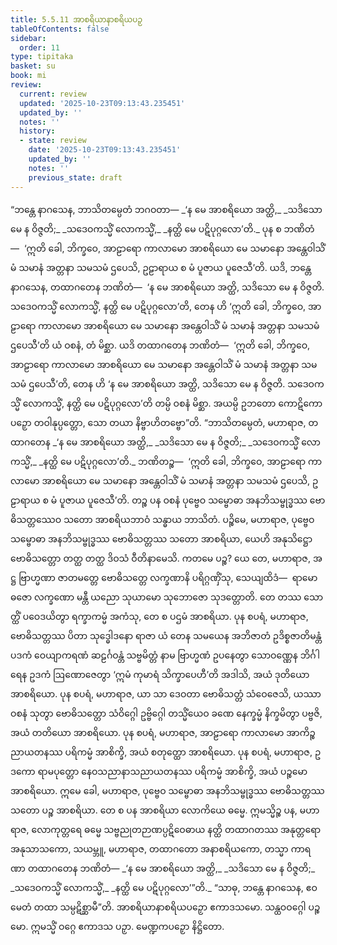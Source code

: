 ```yaml
---
title: 5.5.11 အာစရိယာနာစရိယပဉှ
tableOfContents: false
sidebar:
  order: 11
type: tipitaka
basket: su
book: mi
review:
  current: review
  updated: '2025-10-23T09:13:43.235451'
  updated_by: ''
  notes: ''
  history:
  - state: review
    date: '2025-10-23T09:13:43.235451'
    updated_by: ''
    notes: ''
    previous_state: draft
---
```



<ReviewStatus review={frontmatter.review} showDetails={true} />

<HypothesisAnnotation frontmatter={frontmatter} />

<DynamicBreadcrumb />

<Division number="170" book="mi" e="ch" v="28">

<Paragraph number="1043" book="mi">
“ဘန္တေ နာဂသေန, ဘာသိတမ္ပေတံ ဘဂဝတာ—
</Paragraph>

<Paragraph number="1044" type="verses" book="mi">
_‘န မေ အာစရိယော အတ္ထိ,_  
_သဒိသော မေ န ဝိဇ္ဇတိ;_  
_သဒေဝကသ္မိံ လောကသ္မိံ,_  
_နတ္ထိ မေ ပဋိပုဂ္ဂလော’တိ._  

</Paragraph>

<Paragraph number="1045" book="mi">
ပုန စ ဘဏိတံ—  ‘ဣတိ ခေါ, ဘိက္ခဝေ, အာဠာရော ကာလာမော အာစရိယော မေ သမာနော အန္တေဝါသိံ မံ သမာနံ အတ္တနာ သမသမံ ဌပေသိ, ဥဠာရာယ စ မံ ပူဇာယ ပူဇေသီ’တိ. ယဒိ, ဘန္တေ နာဂသေန, တထာဂတေန ဘဏိတံ—  ‘န မေ အာစရိယော အတ္ထိ, သဒိသော မေ န ဝိဇ္ဇတိ. သဒေဝကသ္မိံ လောကသ္မိံ, နတ္ထိ မေ ပဋိပုဂ္ဂလော’တိ, တေန ဟိ ‘ဣတိ ခေါ, ဘိက္ခဝေ, အာဠာရော ကာလာမော အာစရိယော မေ သမာနော အန္တေဝါသိံ မံ သမာနံ အတ္တနာ သမသမံ ဌပေသီ’တိ ယံ ဝစနံ, တံ မိစ္ဆာ. ယဒိ တထာဂတေန ဘဏိတံ—  ‘ဣတိ ခေါ, ဘိက္ခဝေ, အာဠာရော ကာလာမော အာစရိယော မေ သမာနော အန္တေဝါသိံ မံ သမာနံ အတ္တနာ သမသမံ ဌပေသီ’တိ, တေန ဟိ ‘န မေ အာစရိယော အတ္ထိ, သဒိသော မေ န ဝိဇ္ဇတိ. သဒေဝကသ္မိံ လောကသ္မိံ, နတ္ထိ မေ ပဋိပုဂ္ဂလော’တိ တမ္ပိ ဝစနံ မိစ္ဆာ. အယမ္ပိ ဥဘတော ကောဋိကော ပဉှော တဝါနုပ္ပတ္တော, သော တယာ နိဗ္ဗာဟိတဗ္ဗော”တိ.
</Paragraph>

<Paragraph number="1046" book="mi">
“ဘာသိတမ္ပေတံ, မဟာရာဇ, တထာဂတေန
</Paragraph>

<Paragraph number="1047" type="verses" book="mi">
_‘န မေ အာစရိယော အတ္ထိ,_  
_သဒိသော မေ န ဝိဇ္ဇတိ;_  
_သဒေဝကသ္မိံ လောကသ္မိံ,_  
_နတ္ထိ မေ ပဋိပုဂ္ဂလော’တိ._  

</Paragraph>

<Paragraph number="1048" book="mi">
ဘဏိတဉ္စ—  ‘ဣတိ ခေါ, ဘိက္ခဝေ, အာဠာရော ကာလာမော အာစရိယော မေ သမာနော အန္တေဝါသိံ မံ သမာနံ အတ္တနာ သမသမံ ဌပေသိ, ဥဠာရာယ စ မံ ပူဇာယ ပူဇေသီ’တိ.
</Paragraph>

<Paragraph number="1049" book="mi">
တဉ္စ ပန ဝစနံ ပုဗ္ဗေဝ သမ္ဗောဓာ အနဘိသမ္ဗုဒ္ဓဿ ဗောဓိသတ္တဿေဝ သတော အာစရိယဘာဝံ သန္ဓာယ ဘာသိတံ.
</Paragraph>

<Paragraph number="1050" book="mi">
ပဉ္စိမေ, မဟာရာဇ, ပုဗ္ဗေဝ သမ္ဗောဓာ အနဘိသမ္ဗုဒ္ဓဿ ဗောဓိသတ္တဿ သတော အာစရိယာ, ယေဟိ အနုသိဋ္ဌော ဗောဓိသတ္တော တတ္ထ တတ္ထ ဒိဝသံ ဝီတိနာမေသိ. ကတမေ ပဉ္စ? ယေ တေ, မဟာရာဇ, အဋ္ဌ ဗြာဟ္မဏာ ဇာတမတ္တေ ဗောဓိသတ္တေ လက္ခဏာနိ ပရိဂ္ဂဏှိံသု, သေယျထိဒံ—  ရာမော ဓဇော လက္ခဏော မန္တီ ယညော သုယာမော သုဘောဇော သုဒတ္တောတိ. တေ တဿ သောတ္ထိံ ပဝေဒယိတွာ ရက္ခာကမ္မံ အကံသု, တေ စ ပဌမံ အာစရိယာ.
</Paragraph>

<Paragraph number="1051" book="mi">
ပုန စပရံ, မဟာရာဇ, ဗောဓိသတ္တဿ ပိတာ သုဒ္ဓေါဒနော ရာဇာ ယံ တေန သမယေန အဘိဇာတံ ဥဒိစ္စဇာတိမန္တံ ပဒကံ ဝေယျာကရဏံ ဆဠင်္ဂဝန္တံ သဗ္ဗမိတ္တံ နာမ ဗြာဟ္မဏံ ဥပနေတွာ သောဝဏ္ဏေန ဘိင်္ဂါရေန ဥဒကံ ဩဏောဇေတွာ ‘ဣမံ ကုမာရံ သိက္ခာပေဟီ’တိ အဒါသိ, အယံ ဒုတိယော အာစရိယော.
</Paragraph>

<Paragraph number="1052" book="mi">
ပုန စပရံ, မဟာရာဇ, ယာ သာ ဒေဝတာ ဗောဓိသတ္တံ သံဝေဇေသိ, ယဿာ ဝစနံ သုတွာ ဗောဓိသတ္တော သံဝိဂ္ဂေါ ဥဗ္ဗိဂ္ဂေါ တသ္မိံယေဝ ခဏေ နေက္ခမ္မံ နိက္ခမိတွာ ပဗ္ဗဇိ, အယံ တတိယော အာစရိယော.
</Paragraph>

<Paragraph number="1053" book="mi">
ပုန စပရံ, မဟာရာဇ, အာဠာရော ကာလာမော အာကိဉ္စညာယတနဿ ပရိကမ္မံ အာစိက္ခိ, အယံ စတုတ္ထော အာစရိယော.
</Paragraph>

<Paragraph number="1054" book="mi">
ပုန စပရံ, မဟာရာဇ, ဥဒကော ရာမပုတ္တော နေဝသညာနာသညာယတနဿ ပရိကမ္မံ အာစိက္ခိ, အယံ ပဉ္စမော အာစရိယော.
</Paragraph>

<Paragraph number="1055" book="mi">
ဣမေ ခေါ, မဟာရာဇ, ပုဗ္ဗေဝ သမ္ဗောဓာ အနဘိသမ္ဗုဒ္ဓဿ ဗောဓိသတ္တဿ သတော ပဉ္စ အာစရိယာ. တေ စ ပန အာစရိယာ လောကိယေ ဓမ္မေ. ဣမသ္မိဉ္စ ပန, မဟာရာဇ, လောကုတ္တရေ ဓမ္မေ သဗ္ဗညုတဉာဏပ္ပဋိဝေဓာယ နတ္ထိ တထာဂတဿ အနုတ္တရော အနုသာသကော, သယမ္ဘူ, မဟာရာဇ, တထာဂတော အနာစရိယကော, တသ္မာ ကာရဏာ တထာဂတေန ဘဏိတံ—
</Paragraph>

<Paragraph number="1056" type="verses" book="mi">
_‘န မေ အာစရိယော အတ္ထိ,_  
_သဒိသော မေ န ဝိဇ္ဇတိ;_  
_သဒေဝကသ္မိံ လောကသ္မိံ,_  
_နတ္ထိ မေ ပဋိပုဂ္ဂလော’”တိ._  

</Paragraph>

<Paragraph number="1057" book="mi">
“သာဓု, ဘန္တေ နာဂသေန, ဧဝမေတံ တထာ သမ္ပဋိစ္ဆာမီ”တိ.

</Paragraph>
</Division>

<Paragraph number="1058" type="center" book="mi">
အာစရိယာနာစရိယပဉှော ဧကာဒသမော.



</Paragraph>

<Paragraph number="1059" type="center" book="mi">
သန္ထဝဝဂ္ဂေါ ပဉ္စမော.



</Paragraph>

<Paragraph number="1060" type="center" book="mi">
ဣမသ္မိံ ဝဂ္ဂေ ဧကာဒသ ပဉှာ.



</Paragraph>

<Paragraph number="1061" type="center" book="mi">
မေဏ္ဍကပဉှော နိဋ္ဌိတော.
</Paragraph>
